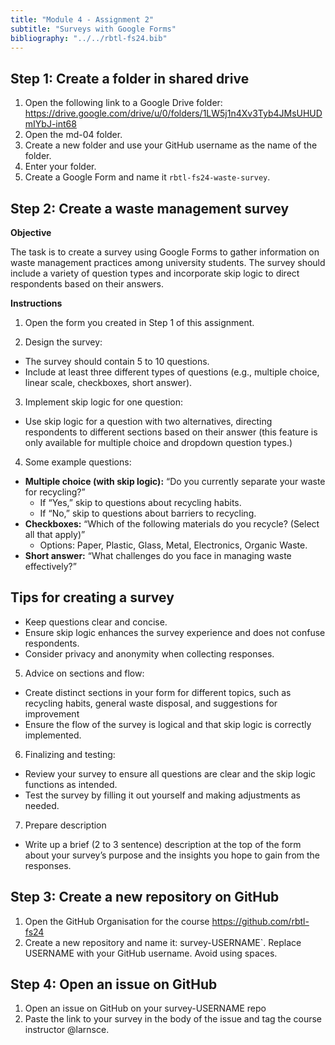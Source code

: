 ```yaml
---
title: "Module 4 - Assignment 2"
subtitle: "Surveys with Google Forms"
bibliography: "../../rbtl-fs24.bib"
---
```


## Step 1: Create a folder in shared drive

1. Open the following link to a Google Drive folder: <https://drive.google.com/drive/u/0/folders/1LW5j1n4Xv3Tyb4JMsUHUDmIYbJ-int68>
2. Open the md-04 folder.
3. Create a new folder and use your GitHub username as the name of the folder.
4. Enter your folder.
5. Create a Google Form and name it `rbtl-fs24-waste-survey`.

## Step 2: Create a waste management survey

**Objective**

The task is to create a survey using Google Forms to gather information on waste management practices among university students. The survey should include a variety of question types and incorporate skip logic to direct respondents based on their answers.

**Instructions**

1. Open the form you created in Step 1 of this assignment.

2. Design the survey:
   
- The survey should contain 5 to 10 questions.
- Include at least three different types of questions (e.g., multiple choice, linear scale, checkboxes, short answer).

3. Implement skip logic for one question:

- Use skip logic for a question with two alternatives, directing respondents to different sections based on their answer (this feature is only available for multiple choice and dropdown question types.)

4. Some example questions: 

- **Multiple choice (with skip logic):** "Do you currently separate your waste for recycling?"
  - If "Yes," skip to questions about recycling habits.
  - If "No," skip to questions about barriers to recycling.
- **Checkboxes:** "Which of the following materials do you recycle? (Select all that apply)"
  - Options: Paper, Plastic, Glass, Metal, Electronics, Organic Waste.
- **Short answer:** "What challenges do you face in managing waste effectively?"

::: {.callout-note}
## Tips for creating a survey
- Keep questions clear and concise.
- Ensure skip logic enhances the survey experience and does not confuse respondents.
- Consider privacy and anonymity when collecting responses.
:::

5. Advice on sections and flow:

- Create distinct sections in your form for different topics, such as recycling habits, general waste disposal, and suggestions for improvement
- Ensure the flow of the survey is logical and that skip logic is correctly implemented.

6. Finalizing and testing:
   
- Review your survey to ensure all questions are clear and the skip logic functions as intended.
- Test the survey by filling it out yourself and making adjustments as needed.

7. Prepare description

- Write up a brief (2 to 3 sentence) description at the top of the form about your survey's purpose and the insights you hope to gain from the responses.



## Step 3: Create a new repository on GitHub

1. Open the GitHub Organisation for the course <https://github.com/rbtl-fs24>
2. Create a new repository and name it: survey-USERNAME`. [Replace USERNAME with your GitHub username]{.highlight-yellow}. Avoid using spaces.

## Step 4: Open an issue on GitHub

1. Open an issue on GitHub on your survey-USERNAME repo 
2. Paste the link to your survey in the body of the issue and tag the course instructor @larnsce.



